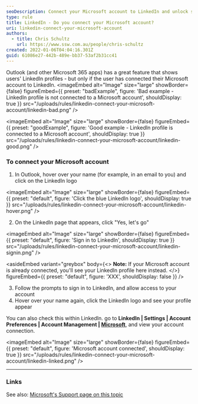```yaml
---
seoDescription: Connect your Microsoft account to LinkedIn and unlock seamless integration across Office 365 apps.
type: rule
title: LinkedIn - Do you connect your Microsoft account?
uri: linkedin-connect-your-microsoft-account
authors:
  - title: Chris Schultz
    url: https://www.ssw.com.au/people/chris-schultz
created: 2022-01-06T04:04:16.301Z
guid: 61086e27-442b-489e-bb37-53af2b31cc41
---
```


Outlook (and other Microsoft 365 apps) has a great feature that shows users' LinkedIn profiles - but only if the user has connected their Microsoft account to LinkedIn.
<imageEmbed
  alt="Image"
  size="large"
  showBorder={false}
  figureEmbed={{
    preset: "badExample",
    figure: 'Bad example - LinkedIn profile is not connected to a Microsoft account',
    shouldDisplay: true
  }}
  src="/uploads/rules/linkedin-connect-your-microsoft-account/linkedin-bad.png"
/>

<imageEmbed
  alt="Image"
  size="large"
  showBorder={false}
  figureEmbed={{
    preset: "goodExample",
    figure: 'Good example - LinkedIn profile is connected to a Microsoft account',
    shouldDisplay: true
  }}
  src="/uploads/rules/linkedin-connect-your-microsoft-account/linkedin-good.png"
/>

### To connect your Microsoft account

1. In Outlook, hover over your name (for example, in an email to you) and click on the LinkedIn logo


<imageEmbed
  alt="Image"
  size="large"
  showBorder={false}
  figureEmbed={{
    preset: "default",
    figure: 'Click the blue LinkedIn logo',
    shouldDisplay: true
  }}
  src="/uploads/rules/linkedin-connect-your-microsoft-account/linkedin-hover.png"
/>

2. On the LinkedIn page that appears, click "Yes, let's go"


<imageEmbed
  alt="Image"
  size="large"
  showBorder={false}
  figureEmbed={{
    preset: "default",
    figure: 'Sign in to LinkedIn',
    shouldDisplay: true
  }}
  src="/uploads/rules/linkedin-connect-your-microsoft-account/linkedin-signin.png"
/>

<asideEmbed
  variant="greybox"
  body={<>
    **Note:** If your Microsoft account is already connected, you'll see your LinkedIn profile here instead.
  </>}
  figureEmbed={{
    preset: "default",
    figure: 'XXX',
    shouldDisplay: false
  }}
/>

3. Follow the prompts to sign in to LinkedIn, and allow access to your account
4. Hover over your name again, click the LinkedIn logo and see your profile appear

You can also check this within LinkedIn. go to **LinkedIn | Settings | Account Preferences | Account Management | [Microsoft](https://www.linkedin.com/psettings/microsoft-accounts)**, and view your account connection.


<imageEmbed
  alt="Image"
  size="large"
  showBorder={false}
  figureEmbed={{
    preset: "default",
    figure: 'Microsoft account connected',
    shouldDisplay: true
  }}
  src="/uploads/rules/linkedin-connect-your-microsoft-account/linkedin-linked.png"
/>

---

### Links

See also: [Microsoft's Support page on this topic](https://support.microsoft.com/en-us/office/connect-your-linkedin-and-personal-accounts-658686da-b158-44c9-bf0f-56b23b70ef5f)